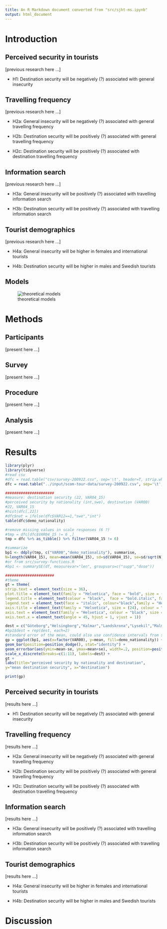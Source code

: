 ```yaml
---
title: An R Markdown document converted from "src/sjht-ms.ipynb"
output: html_document
---
```



# Introduction

## Perceived security in tourists

\[previous research here \...\]

- H1: Destination security will be negatively (?) associated with general insecurity

## Travelling frequency

\[previous research here \...\]

- H2a: General insecurity will be negatively (?) associated with general travelling frequency

- H2b: Destination security will be positively (?) associated with general travelling frequency

- H2c: Destination security will be positively (?) associated with destination travelling frequency

## Information search

\[previous research here \...\]

- H3a: General insecurity will be positively (?) associated with travelling information search

- H3b: Destination security will be positively (?) associated with travelling information search

## Tourist demographics

\[previous research here \...\]

- H4a: General insecurity will be higher in females and international tourists

- H4b: Destination security will be higher in males and Swedish tourists

## Models
![theoretical models](https://drive.google.com/file/d/1kL3Utb0yJxyzaG2k8dLRitcqtuCXGHO0/view?usp=sharing)

# Methods

## Participants

\[present here \...\]

## Survey

\[present here \...\]

## Procedure

\[present here \...\]

## Analysis

\[present here \...\]

# Results

```r
library(plyr)
library(tidyverse)
#read csv
#dfc = read.table("csv/survey-200922.csv", sep='\t', header=T, strip.white=TRUE)
dfc = read.table("../input/scom-tour-data/survey-200922.csv", sep='\t', header=T, strip.white=TRUE)
```

```r
###################### 
#measure: destination security (22, VAR04_15)
#perceived security by nationality (int,swe), destination (VAR00)
#22, VAR04_15
#hist(dfc[,22])
#dfc$nat = ifelse(dfc$VAR12==1,"swe","int")
table(dfc$demo_nationality)

#remove missing values in scale responses (6 ?)
#tmp = dfc[dfc$VAR04_15 != 6 ,]
tmp = dfc %>% as_tibble() %>% filter(VAR04_15 != 6)

#summarize
bp1 <- ddply(tmp, c("VAR00","demo_nationality"), summarise,
N=length(VAR04_15), mean=mean(VAR04_15), sd=sd(VAR04_15), se=sd/sqrt(N))
#or from src/survey-functions.R
#bp1 <- summarySE(df, measurevar="len", groupvars=c("supp","dose"))

###################### 
#theme
gt = theme(
strip.text = element_text(size = 36),
plot.title = element_text(family = "Helvetica", face = "bold", size = (36)), 
legend.title = element_text(colour = "black",  face = "bold.italic", family = "Helvetica"), 
legend.text = element_text(face = "italic", colour="black",family = "Helvetica"), 
axis.title = element_text(family = "Helvetica", size = (24), colour = "black"),
axis.text = element_text(family = "Helvetica", colour = "black", size = (24)),
axis.text.x = element_text(angle = 45, hjust = 1, vjust = 1))

dest = c("Göteborg","Helsingborg","Kalmar","Landskrona","Lysekil","Malmö","Stockholm","Varberg","Visby","Ystad","Annan")
#bp1$dest = rep(dest, each=2)
#standard error of the mean, could also use confidence intervals from src/survey-functions.R
gp = ggplot(bp1, aes(x=factor(VAR00), y=mean, fill=demo_nationality)) + 
geom_bar(position=position_dodge(), stat="identity") +
geom_errorbar(aes(ymin=mean-se, ymax=mean+se), width=.2, position=position_dodge(.9)) +
scale_x_discrete(breaks=c(1:11), labels=dest) +
gt +
labs(title="perceived security by nationality and destination", 
y="mean destination security", x="destination")
```

```r
print(gp)
```

## Perceived security in tourists

\[results here \...\]

- H1: Destination security will be negatively (?) associated with general insecurity

## Travelling frequency

\[results here \...\]

- H2a: General insecurity will be negatively (?) associated with general travelling frequency

- H2b: Destination security will be positively (?) associated with general travelling frequency

- H2c: Destination security will be positively (?) associated with destination travelling frequency

## Information search

\[results here \...\]

- H3a: General insecurity will be positively (?) associated with travelling information search

- H3b: Destination security will be positively (?) associated with travelling information search

## Tourist demographics

\[results here \...\]

- H4a: General insecurity will be higher in females and international tourists

- H4b: Destination security will be higher in males and Swedish tourists

# Discussion

